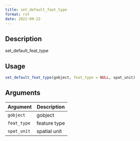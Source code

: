 ```yaml
--- 
title: set_default_feat_type 
format: rst 
date: 2022-09-22 
--- 
```


## Description

set_default_feat_type


## Usage

```r
set_default_feat_type(gobject, feat_type = NULL, spat_unit)
```


## Arguments

Argument      |Description
------------- |----------------
`gobject`     |     gobject
`feat_type`     |     feature type
`spat_unit`     |     spatial unit


